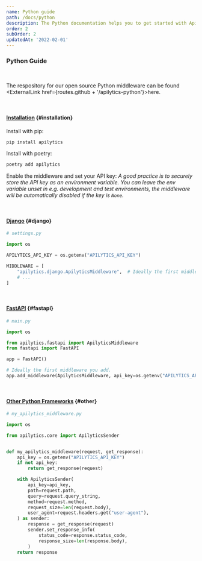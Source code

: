 ```yaml
---
name: Python guide
path: /docs/python
description: The Python documentation helps you to get started with Apilytics and any Python backend, like Django or FastAPI.
order: 2
subOrder: 2
updatedAt: '2022-02-01'
---
```


### Python Guide

<br />

The respository for our open source Python middleware can be found <ExternalLink href={routes.github + '/apilytics-python'}>here</ExternalLink>.

<br />

#### [Installation](#installation) {#installation}

Install with pip:

```sh
pip install apilytics
```

Install with poetry:

```sh
poetry add apilytics
```

Enable the middleware and set your API key:
_A good practice is to securely store the API key as an environment variable.
You can leave the env variable unset in e.g. development and test environments,
the middleware will be automatically disabled if the key is `None`._

<br />

#### [Django](#django) {#django}

```python
# settings.py

import os

APILYTICS_API_KEY = os.getenv("APILYTICS_API_KEY")

MIDDLEWARE = [
    "apilytics.django.ApilyticsMiddleware",  # Ideally the first middleware in the list.
    # ...
]
```

<br />

#### [FastAPI](#fastapi) {#fastapi}

```python
# main.py

import os

from apilytics.fastapi import ApilyticsMiddleware
from fastapi import FastAPI

app = FastAPI()

# Ideally the first middleware you add.
app.add_middleware(ApilyticsMiddleware, api_key=os.getenv("APILYTICS_API_KEY"))
```

<br />

#### [Other Python Frameworks](#other) {#other}

```python
# my_apilytics_middleware.py

import os

from apilytics.core import ApilyticsSender


def my_apilytics_middleware(request, get_response):
    api_key = os.getenv("APILYTICS_API_KEY")
    if not api_key:
        return get_response(request)

    with ApilyticsSender(
        api_key=api_key,
        path=request.path,
        query=request.query_string,
        method=request.method,
        request_size=len(request.body),
        user_agent=request.headers.get("user-agent"),
    ) as sender:
        response = get_response(request)
        sender.set_response_info(
            status_code=response.status_code,
            response_size=len(response.body),
        )
    return response
```
